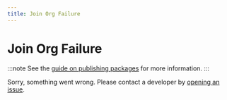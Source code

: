 ```yaml
---
title: Join Org Failure
---
```


# Join Org Failure

:::note
See the [guide on publishing packages](/docs/guides/typescript-packages) for more information.
:::

Sorry, something went wrong. Please contact a developer by [opening an issue](https://github.com/roblox-ts/roblox-ts.com/issues).
